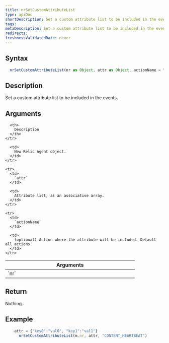 ```yaml
---
title: nrSetCustomAttributeList
type: apiDoc
shortDescription: Set a custom attribute list to be included in the events.
tags:
metaDescription: Set a custom attribute list to be included in the events.
redirects:
freshnessValidatedDate: never
---
```


## Syntax

```js
  nrSetCustomAttributeList(nr as Object, attr as Object, actionName = "" as String) as Void
```

## Description

Set a custom attribute list to be included in the events.

## Arguments

<table>
  <thead>
    <tr>
      <th width="25%">
        Arguments
      </th>

      <th>
        Description
      </th>
    </tr>
  </thead>

  <tbody>
    <tr>
      <td>
        `nr`
      </td>

      <td>
        New Relic Agent object.
      </td>
    </tr>

    <tr>
      <td>
        `attr`
      </td>

      <td>
        Attribute list, as an associative array.
      </td>
    </tr>

    <tr>
      <td>
        `actionName`
      </td>

      <td>
        (optional) Action where the attribute will be included. Default all actions.
      </td>
    </tr>
  </tbody>
</table>
	
## Return

Nothing.
	
## Example

```js
  	attr = {"key0":"val0", "key1":"val1"}
	  nrSetCustomAttributeList(m.nr, attr, "CONTENT_HEARTBEAT")
```